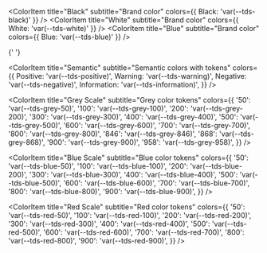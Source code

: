 
<Meta title="Foundations/Colors" />

<ColorPalette>


<ColorItem title="Black" subtitle="Brand color" colors={{ Black: 'var(--tds-black)' }} />
<ColorItem title="White" subtitle="Brand color" colors={{ White: 'var(--tds-white)' }} />
<ColorItem title="Blue" subtitle="Brand color" colors={{ Blue: 'var(--tds-blue)' }} />

{' '}

<ColorItem
  title="Semantic"
  subtitle="Semantic colors with tokens"
  colors={{
    Positive: 'var(--tds-positive)',
    Warning: 'var(--tds-warning)',
    Negative: 'var(--tds-negative)',
    Information: 'var(--tds-information)',
  }}
/>

<ColorItem
  title="Grey Scale"
  subtitle="Grey color tokens"
  colors={{
    '50': 'var(--tds-grey-50)',
    '100': 'var(--tds-grey-100)',
    '200': 'var(--tds-grey-200)',
    '300': 'var(--tds-grey-300)',
    '400': 'var(--tds-grey-400)',
    '500': 'var(--tds-grey-500)',
    '600': 'var(--tds-grey-600)',
    '700': 'var(--tds-grey-700)',
    '800': 'var(--tds-grey-800)',
    '846': 'var(--tds-grey-846)',
    '868': 'var(--tds-grey-868)',
    '900': 'var(--tds-grey-900)',
    '958': 'var(--tds-grey-958)',
  }}
/>

<ColorItem
  title="Blue Scale"
  subtitle="Blue color tokens"
  colors={{
    '50': 'var(--tds-blue-50)',
    '100': 'var(--tds-blue-100)',
    '200': 'var(--tds-blue-200)',
    '300': 'var(--tds-blue-300)',
    '400': 'var(--tds-blue-400)',
    '500': 'var(--tds-blue-500)',
    '600': 'var(--tds-blue-600)',
    '700': 'var(--tds-blue-700)',
    '800': 'var(--tds-blue-800)',
    '900': 'var(--tds-blue-900)',
  }}
/>

<ColorItem
  title="Red Scale"
  subtitle="Red color tokens"
  colors={{
    '50': 'var(--tds-red-50)',
    '100': 'var(--tds-red-100)',
    '200': 'var(--tds-red-200)',
    '300': 'var(--tds-red-300)',
    '400': 'var(--tds-red-400)',
    '500': 'var(--tds-red-500)',
    '600': 'var(--tds-red-600)',
    '700': 'var(--tds-red-700)',
    '800': 'var(--tds-red-800)',
    '900': 'var(--tds-red-900)',
  }}
/>

</ColorPalette>
